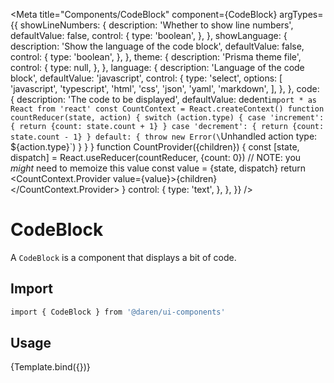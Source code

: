 
<Meta
  title="Components/CodeBlock"
  component={CodeBlock}
  argTypes={{
    showLineNumbers: {
      description: 'Whether to show line numbers',
      defaultValue: false,
      control: {
        type: 'boolean',
      },
    },
    showLanguage: {
      description: 'Show the language of the code block',
      defaultValue: false,
      control: {
        type: 'boolean',
      },
    },
    theme: {
      description: 'Prisma theme file',
      control: {
        type: null,
      },
    },
    language: {
      description: 'Language of the code block',
      defaultValue: 'javascript',
      control: {
        type: 'select',
        options: [
          'javascript',
          'typescript',
          'html',
          'css',
          'json',
          'yaml',
          'markdown',
        ],
      },
    },
    code: {
      description: 'The code to be displayed',
      defaultValue: dedent`import * as React from 'react'
const CountContext = React.createContext()
  function countReducer(state, action) {
    switch (action.type) {
    case 'increment': {
      return {count: state.count + 1}
    }
    case 'decrement': {
      return {count: state.count - 1}
    }
    default: {
      throw new Error(\`Unhandled action type: \${action.type}\`)
    }
  }
}
function CountProvider({children}) {
  const [state, dispatch] = React.useReducer(countReducer, {count: 0})
  // NOTE: you _might_ need to memoize this value
  const value = {state, dispatch}
  return <CountContext.Provider value={value}>{children}</CountContext.Provider>
}
      control: {
        type: 'text',
      },
    },
  }}
/>


# CodeBlock

A `CodeBlock` is a component that displays a bit of code.

<Actions packageName="code-block" />

## Import

```bash
import { CodeBlock } from '@daren/ui-components'
```

## Usage

<Canvas>
  <Story name="usage">{Template.bind({})}</Story>
</Canvas>

<ArgsTable story="usage" />
